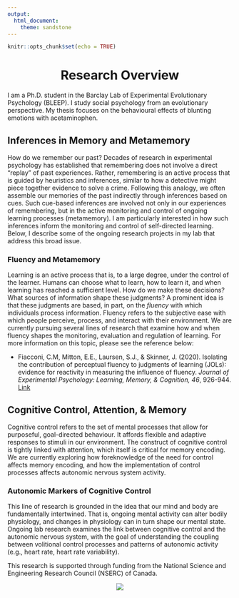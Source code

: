 ---
output: 
  html_document:
    theme: sandstone
---

```{r setup, include=FALSE}
knitr::opts_chunk$set(echo = TRUE)
```

<center> <h1>**Research Overview**</h1> </center>

I am a Ph.D. student in the Barclay Lab of Experimental Evolutionary Psychology (BLEEP). I study social psychology from an evolutionary perspective. My thesis focuses on the behavioural effects of blunting emotions with acetaminophen. 



## Inferences in Memory and Metamemory

How do we remember our past? Decades of research in experimental psychology has established that remembering does not involve a direct "replay" of past experiences. Rather, remembering is an active process that is guided by heuristics and inferences, similar to how a detective might piece together evidence to solve a crime. Following this analogy, we often assemble our memories of the past indirectly through inferences based on cues. Such cue-based inferences are involved not only in our experiences of remembering, but in the active monitoring and control of ongoing learning processes (metamemory). I am particularly interested in how such inferences inform the monitoring and control of self-directed learning. Below, I describe some of the ongoing research projects in my lab that address this broad issue.

### Fluency and Metamemory

Learning is an active process that is, to a large degree, under the control of the learner. Humans can choose what to learn, how to learn it, and when learning has reached a sufficient level. How do we make these decisions? What sources of information shape these judgments? A prominent idea is that these judgments are based, in part, on the *fluency* with which individuals process information. Fluency refers to the subjective ease with which people perceive, process, and interact with their environment. We are currently pursuing several lines of research that examine how and when fluency shapes the monitoring, evaluation and regulation of learning. For more information on this topic, please see the reference below:

* Fiacconi, C.M, Mitton, E.E., Laursen, S.J., & Skinner, J. (2020). Isolating the contribution of perceptual fluency to judgments of learning (JOLs): evidence for reactivity in measuring the influence of fluency. *Journal of Experimental Psychology: Learning, Memory, & Cognition, 46*, 926-944. [Link](https://doi.org/10.1037/xlm0000766)

## Cognitive Control, Attention, & Memory

Cognitive control refers to the set of mental processes that allow for purposeful, goal-directed behaviour. It affords flexible and adaptive responses to stimuli in our environment. The construct of cognitive control is tightly linked with attention, which itself is critical for memory encoding. We are currently exploring how foreknowledge of the need for control affects memory encoding, and how the implementation of control processes affects autonomic nervous system activity.

### Autonomic Markers of Cognitive Control

This line of research is grounded in the idea that our mind and body are fundamentally intertwined. That is, ongoing mental activity can alter bodily physiology, and changes in physiology can in turn shape our mental state. Ongoing lab research examines the link between cognitive control and the autonomic nervous system, with the goal of understanding the coupling between volitional control processes and patterns of autonomic activity (e.g., heart rate, heart rate variability). 

This research is supported through funding from the National Science and Engineering Research Council (NSERC) of Canada.

<center>

![](/NSERC_RGB.png)

</center>





